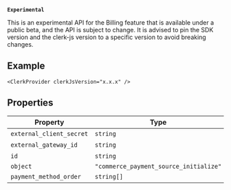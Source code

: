 **`Experimental`**

This is an experimental API for the Billing feature that is available under a public beta, and the API is subject to change.
It is advised to pin the SDK version and the clerk-js version to a specific version to avoid breaking changes.

## Example

```tsx
<ClerkProvider clerkJsVersion="x.x.x" />
```

## Properties

| Property                                                     | Type                                   | Description        | Overrides                  |
| ------------------------------------------------------------ | -------------------------------------- | ------------------ | -------------------------- |
| <a id="external_client_secret"></a> `external_client_secret` | `string`                               | **`Experimental`** | -                          |
| <a id="external_gateway_id"></a> `external_gateway_id`       | `string`                               | **`Experimental`** | -                          |
| <a id="id"></a> `id`                                         | `string`                               | **`Experimental`** | -                          |
| <a id="object"></a> `object`                                 | `"commerce_payment_source_initialize"` | **`Experimental`** | `ClerkResourceJSON.object` |
| <a id="payment_method_order"></a> `payment_method_order`     | <code>string[]</code>                  | **`Experimental`** | -                          |
